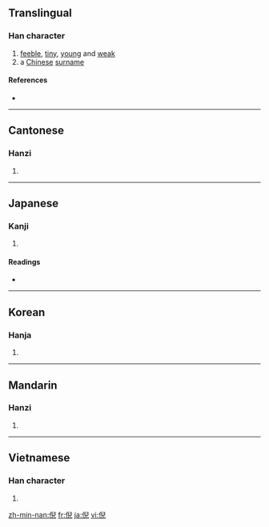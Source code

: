 ==Translingual==

===Han character===
{{Han char|rn=9|rad=人|as=08|sn=10|four=2721<sub>7</sub>|canj=人竹X山 (OHXU)}}

# [[feeble]], [[tiny]], [[young]] and [[weak]]
# a [[Chinese]] [[surname]]

====References====
* {{Han ref|kx=0109.020|dkj=00792|dj=0231.110|hdz=10179.090|uh=502A|ud=20522|bh=ADD9|bd=44505}}

----

==Cantonese==

===Hanzi===
{{yue-hanzi|jyut=|y=ngai4}}

# {{defn|Cantonese}}

----

==Japanese==

===Kanji===
{{ja-kanji|grade=|rs=人08}}

# {{defn|Japanese}}

====Readings====
* {{ja-readings|on=[[げい]] (gei), [[がい]] (gai)|kun=[[きわ]] (kiwa)}}

----

==Korean==

===Hanja===
{{ko-hanja|hangeul=예|rv=ye|mr=ye}}

# {{defn|Korean}}

----

==Mandarin==

===Hanzi===
{{cmn-hanzi|pin=[[ní]] ([[ni2]]), [[nì]] ([[ni4]])|wg=ni<sup>2</sup>, ni<sup>4</sup>}}

# {{defn|Mandarin}}

----

==Vietnamese==

===Han character===
{{vi-hantu|[[nghê]], [[hầu]]}}

# {{defn|Vietnamese}}

[[zh-min-nan:倪]]
[[fr:倪]]
[[ja:倪]]
[[vi:倪]]